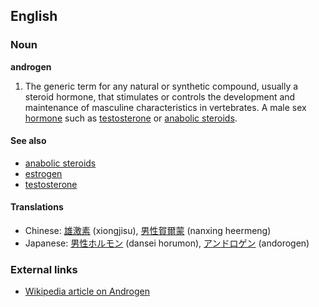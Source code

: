 ==English==

===Noun===
'''androgen'''
#The generic term for any natural or synthetic compound, usually a steroid hormone, that stimulates or controls the development and maintenance of masculine characteristics in vertebrates.   A male sex [[hormone]] such as [[testosterone]] or [[anabolic steroids]].

====See also====
*[[anabolic steroids]]
*[[estrogen]]
*[[testosterone]]

====Translations====
*Chinese: [[雄激素]] (xiongjisu), [[男性賀爾蒙]] (nanxing heermeng)
*Japanese: [[男性ホルモン]] (dansei horumon), [[アンドロゲン]] (andorogen)

===External links===
*[[w:androgen|Wikipedia article on Androgen]]
